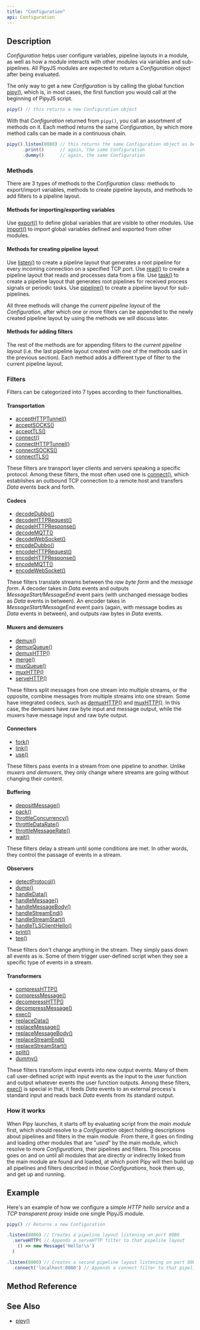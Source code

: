 ```yaml
---
title: "Configuration"
api: Configuration
---
```


## Description

_Configuration_ helps user configure variables, pipeline layouts in a module, as well as how a module interacts with other modules via variables and sub-pipelines. All PipyJS modules are expected to return a _Configuration_ object after being evaluated.

The only way to get a new _Configuration_ is by calling the global function [pipy()](/reference/api/pipy), which is, in most cases, the first function you would call at the beginning of PipyJS script.

``` js
pipy() // this returns a new Configuration object
```

With that _Configuration_ returned from `pipy()`, you call an assortment of methods on it. Each method returns the same _Configuration_, by which more method calls can be made in a continuous chain.

``` js
pipy().listen(8080) // this returns the same Configuration object as before
      .print()      // again, the same Configuration
      .dummy()      // again, the same Configuration
```

### Methods

There are 3 types of methods to the _Configuration_ class: methods to export/import variables, methods to create pipeline layouts, and methods to add filters to a pipeline layout.

#### Methods for importing/exporting variables

Use [export()](/reference/api/Configuration/export) to define global variables that are visible to other modules. Use [import()](/reference/api/Configuration/import) to import global variables defined and exported from other modules.

#### Methods for creating pipeline layout

Use [listen()](/reference/api/Configuration/listen) to create a pipeline layout that generates a root pipeline for every incoming connection on a specified TCP port. Use [read()](/reference/api/Configuration/read) to create a pipeline layout that reads and processes data from a file. Use [task()](/reference/api/Configuration/task) to create a pipeline layout that generates root pipelines for received process signals or periodic tasks. Use [pipeline()](/reference/api/Configuration/pipeline) to create a pipeline layout for sub-pipelines.

All three methods will change the _current pipeline layout_ of the _Configuration_, after which one or more filters can be appended to the newly created pipeline layout by using the methods we will discuss later.

#### Methods for adding filters

The rest of the methods are for appending filters to the _current pipeline layout_ (i.e. the last pipeline layout created with one of the methods said in the previous section). Each method adds a different type of filter to the current pipeline layout.

### Filters

Filters can be categorized into 7 types according to their functionalities.

#### Transportation

* [acceptHTTPTunnel()](/reference/api/Configuration/acceptHTTPTunnel)
* [acceptSOCKS()](/reference/api/Configuration/acceptSOCKS)
* [acceptTLS()](/reference/api/Configuration/acceptTLS)
* [connect()](/reference/api/Configuration/connect)
* [connectHTTPTunnel()](/reference/api/Configuration/connectHTTPTunnel)
* [connectSOCKS()](/reference/api/Configuration/connectTLS)
* [connectTLS()](/reference/api/Configuration/connectTLS)

These filters are transport layer clients and servers speaking a specific protocol. Among these filters, the most often used one is [connect()](/reference/api/Configuration/connect), which establishes an outbound TCP connection to a remote host and transfers _Data_ events back and forth.

#### Codecs

* [decodeDubbo()](/reference/api/Configuration/decodeDubbo)
* [decodeHTTPRequest()](/reference/api/Configuration/decodeHTTPRequest)
* [decodeHTTPResponse()](/reference/api/Configuration/decodeHTTPResponse)
* [decodeMQTT()](/reference/api/Configuration/decodeMQTT)
* [decodeWebSocket()](/reference/api/Configuration/decodeWebSocket)
* [encodeDubbo()](/reference/api/Configuration/decodeDubbo)
* [encodeHTTPRequest()](/reference/api/Configuration/decodeHTTPRequest)
* [encodeHTTPResponse()](/reference/api/Configuration/decodeHTTPResponse)
* [encodeMQTT()](/reference/api/Configuration/encodeMQTT)
* [encodeWebSocket()](/reference/api/Configuration/encodeWebSocket)

These filters translate streams between the _raw byte form_ and the _message form_. A decoder takes in _Data_ events and outputs _MessageStart/MessageEnd_ event pairs (with unchanged message bodies as _Data_ events in between). An encoder takes in _MessageStart/MessageEnd_ event pairs (again, with message bodies as _Data_ events in between), and outputs raw bytes in _Data_ events.

#### Muxers and demuxers

* [demux()](/reference/api/Configuration/demux)
* [demuxQueue()](/reference/api/Configuration/demuxQueue)
* [demuxHTTP()](/reference/api/Configuration/demuxHTTP)
* [merge()](/reference/api/Configuration/merge)
* [muxQueue()](/reference/api/Configuration/muxQueue)
* [muxHTTP()](/reference/api/Configuration/muxHTTP)
* [serveHTTP()](/reference/api/Configuration/serveHTTP)

These filters split messages from one stream into multiple streams, or the opposite, combine messages from multiple streams into one stream. Some have integrated codecs, such as [demuxHTTP()](/reference/api/Configuration/demux) and [muxHTTP()](/referenceConfiguration/muxHTTP). In this case, the demuxers have raw byte input and message output, while the muxers have message input and raw byte output.

#### Connectors

* [fork()](/reference/api/Configuration/fork)
* [link()](/reference/api/Configuration/link)
* [use()](/reference/api/Configuration/use)

These filters pass events in a stream from one pipeline to another. Unlike _muxers and demuxers_, they only change where streams are going without changing their content.

#### Buffering

* [depositMessage()](/reference/api/Configuration/depositMessage)
* [pack()](/reference/api/Configuration/pack)
* [throttleConcurrency()](/reference/api/Configuration/throttleConcurrency)
* [throttleDataRate()](/reference/api/Configuration/throttleDataRate)
* [throttleMessageRate()](/reference/api/Configuration/throttleMessageRate)
* [wait()](/reference/api/Configuration/wait)

These filters delay a stream until some conditions are met. In other words, they control the passage of events in a stream.

#### Observers

* [detectProtocol()](/reference/api/Configuration/detectProtocol)
* [dump()](/reference/api/Configuration/dump)
* [handleData()](/reference/api/Configuration/handleData)
* [handleMessage()](/reference/api/Configuration/handleMessage)
* [handleMessageBody()](/reference/api/Configuration/handleMessageBody)
* [handleStreamEnd()](/reference/api/Configuration/handleStreamEnd)
* [handleStreamStart()](/reference/api/Configuration/handleStreamStart)
* [handleTLSClientHello()](/reference/api/Configuration/handleTLSClientHello)
* [print()](/reference/api/Configuration/print)
* [tee()](/reference/api/Configuration/tee)

These filters don't change anything in the stream. They simply pass down all events as is. Some of them trigger user-defined script when they see a specific type of events in a stream.

#### Transformers

* [compressHTTP()](/reference/api/Configuration/compressHTTP)
* [compressMessage()](/reference/api/Configuration/compressMessage)
* [decompressHTTP()](/reference/api/Configuration/decompressHTTP)
* [decompressMessage()](/reference/api/Configuration/decompressMessage)
* [exec()](/reference/api/Configuration/exec)
* [replaceData()](/reference/api/Configuration/replaceData)
* [replaceMessage()](/reference/api/Configuration/replaceMessage)
* [replaceMessageBody()](/reference/api/Configuration/replaceMessageBody)
* [replaceStreamEnd()](/reference/api/Configuration/replaceStreamEnd)
* [replaceStreamStart()](/reference/api/Configuration/replaceStreamStart)
* [split()](/reference/api/Configuration/split)
* [dummy()](/reference/api/Configuration/dummy)

These filters transform input events into new output events. Many of them call user-defined script with input events as the input to the user function and output whatever events the user function outputs. Among these filters, [exec()](/reference/api/Configuration/exec) is special in that, it feeds _Data_ events to an external process's standard input and reads back _Data_ events from its standard output.

### How it works

When Pipy launches, it starts off by evaluating script from the _main module_ first, which should resolve to a _Configuration_ object holding descriptions about pipelines and filters in the main module. From there, it goes on finding and loading other modules that are "_used_" by the main module, which resolve to more _Configurations_, their pipelines and filters. This process goes on and on until all modules that are directly or indirectly linked from the main module are found and loaded, at which point Pipy will then build up all pipelines and filters described in those _Configurations_, hook them up, and get up and running.

## Example

Here's an example of how we configure a simple _HTTP hello service_ and a _TCP transparent proxy_ inside one single PipyJS module.

``` js
pipy() // Returns a new Configuration

.listen(8080) // Creates a pipeline layout listening on port 8080
  .serveHTTP( // Appends a serveHTTP filter to that pipeline layout
    () => new Message('Hello!\n')
  )

.listen(8000) // Creates a second pipeline layout listening on port 8000
  .connect('localhost:8080') // Appends a connect filter to that pipeline layout
```

## Method Reference

<Methods/>

## See Also

* [pipy()](/reference/api/pipy)
